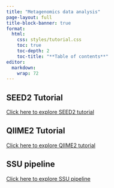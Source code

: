 ```yaml
---
title: "Metagenomics data analysis"
page-layout: full
title-block-banner: true
format: 
  html: 
    css: styles/tutorial.css
    toc: true
    toc-depth: 2
    toc-title: "**Table of contents**"
editor: 
  markdown: 
    wrap: 72
---
```


## SEED2 Tutorial
[Click here to explore SEED2 tutorial](Metagenome/SEED/SEED2.qmd)

## QIIME2 Tutorial
[Click here to explore QIIME2 tutorial](Metagenome/QIIME2/QIIME2.qmd)


## SSU pipeline
[Click here to explore SSU pipeline](Metagenome/SSU/SSU.qmd)